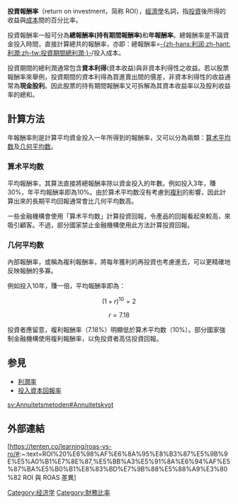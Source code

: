 {{Unreferenced|time=2018-12-15T09:24:27+00:00}}
{{擴充|time=2010-10-9}}
{{noteTA
|T=zh-hans:投资回报率; zh-hant:投資回報率; zh-tw:投資報酬率;
|G1=Economics
}}
'''投資報酬率'''（return on investment，简称 ROI），[[經濟學|經濟學]]名詞，指[[投資|投資]]後所得的收益與[[成本|成本]]間的百分比率。

投資報酬率一般可分為'''總報酬率(持有期間報酬率)'''和'''年報酬率'''。總報酬率是不論資金投入時間，直接計算總共的報酬率，亦即：總報酬率=[[利潤|-{zh-hans:利润;zh-hant:利潤;zh-tw:投資期間總利潤;}-]]/投入成本。

投資期間的總利潤通常包含'''資本利得'''(資本收益)與非資本利得性之收益。若以股票報酬率來舉例，投資期間的資本利得為買進賣出間的價差，非資本利得性的收益通常為'''現金股利'''。因此股票的持有期間報酬率又可拆解為其資本收益率以及股利收益率的總和。

==計算方法==
年報酬率則是計算平均資金投入一年所得到的報酬率，又可以分為兩類：[[算术平均数|算术平均数]]及[[几何平均数|几何平均数]]。

===算术平均数===
{{Main|算术平均数}}
平均報酬率，其算法直接將總報酬率除以資金投入的年數。例如投入3年，賺30%，年平均報酬率即為10%。由於算术平均数沒有考慮到[[複利|複利]]的影響，因此計算出來的長期平均回報通常會比几何平均数高。

一些金融機構會使用「算术平均数」計算投資回報，令產品的回報看起來較高，來吸引顧客。不過，部分國家禁止金融機構使用此方法計算投資回報。

===几何平均数===
{{Main|几何平均数}}
內部報酬率，或稱為複利報酬率，將每年獲利的再投資也考慮進去，可以更精確地反映報酬的多寡。

例如投入10年，賺一倍，平均報酬率即為：
:<math>(1+r)^{10}=2</math>
:<math>r=7.18%</math>

投資者應留意，複利報酬率（7.18%）明顯低於算术平均数（10%）。部分國家強制金融機構使用複利報酬率，以免投資者高估投資回報。

==参見==
* [[利潤率|利潤率]]
*[[投入資本回報率|投入資本回報率]]

[[Category:经济学|Category:经济学]]
[[Category:財務比率|Category:財務比率]]

[[sv:Annuitetsmetoden#Annuitetskvot|sv:Annuitetsmetoden#Annuitetskvot]]

==外部連結==
[https://tenten.co/learning/roas-vs-ro/#:~:text=ROI%20%E6%98%AF%E6%8A%95%E8%B3%87%E5%9B%9E%E5%A0%B1%E7%8E%87,%E5%BB%A3%E5%91%8A%E6%94%AF%E5%87%BA%E5%B0%B1%E8%83%BD%E7%9B%88%E5%88%A9%E3%80%82 ROI 與 ROAS 差異]